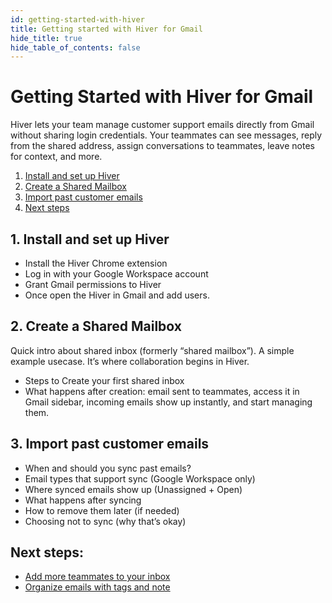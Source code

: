```yaml
---
id: getting-started-with-hiver
title: Getting started with Hiver for Gmail
hide_title: true
hide_table_of_contents: false
---
```


# Getting Started with Hiver for Gmail

Hiver lets your team manage customer support emails directly from Gmail without sharing login credentials. Your teammates can see messages, reply from the shared address, assign conversations to teammates, leave notes for context, and more.

1. [Install and set up Hiver](#1-install-and-set-up-hiver)
2. [Create a Shared Mailbox](#2-create-a-shared-mailbox)
3. [Import past customer emails](#3-import-past-customer-emails)
4. [Next steps](#next-steps)

## 1. Install and set up Hiver

- Install the Hiver Chrome extension
- Log in with your Google Workspace account
- Grant Gmail permissions to Hiver
- Once open the Hiver in Gmail and add users.

## 2. Create a Shared Mailbox

Quick intro about shared inbox (formerly “shared mailbox”). A simple example usecase. It’s where collaboration begins in Hiver.

- Steps to Create your first shared inbox
- What happens after creation: email sent to teammates, access it in Gmail sidebar, incoming emails show up instantly, and start managing them.

## 3. Import past customer emails

- When and should you sync past emails?
- Email types that support sync (Google Workspace only)
- Where synced emails show up (Unassigned + Open)
- What happens after syncing
- How to remove them later (if needed)
- Choosing not to sync (why that’s okay)

## Next steps: 

* [Add more teammates to your inbox](https://hiverhq.com)
* [Organize emails with tags and note](https://hiverhq.com)
